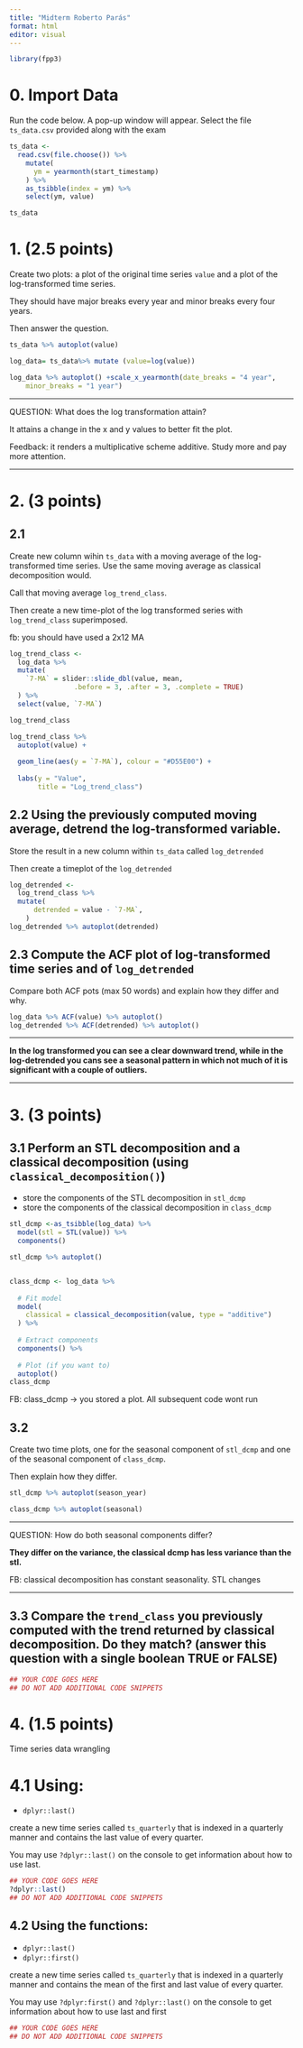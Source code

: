 ```yaml
---
title: "Midterm Roberto Parás"
format: html
editor: visual
---
```


```r
library(fpp3)
```

# 0. Import Data

Run the code below. A pop-up window will appear. Select the file `ts_data.csv` provided along with the exam

```r
ts_data <- 
  read.csv(file.choose()) %>% 
    mutate(
      ym = yearmonth(start_timestamp)
    ) %>% 
    as_tsibble(index = ym) %>% 
    select(ym, value)

ts_data
```

# 1. (2.5 points)

Create two plots: a plot of the original time series `value` and a plot of the log-transformed time series.

They should have major breaks every year and minor breaks every four years.

Then answer the question.

```r
ts_data %>% autoplot(value)

log_data= ts_data%>% mutate (value=log(value))

log_data %>% autoplot() +scale_x_yearmonth(date_breaks = "4 year",
    minor_breaks = "1 year")

```

------------------------------------------------------------------------

QUESTION: What does the log transformation attain?

It attains a change in the x and y values to better fit the plot.

Feedback: it renders a multiplicative scheme additive. Study more and pay more attention.

------------------------------------------------------------------------

# 2. (3 points)

## 2.1

Create new column wihin `ts_data` with a moving average of the log-transformed time series. Use the same moving average as classical decomposition would.

Call that moving average `log_trend_class`.

Then create a new time-plot of the log transformed series with `log_trend_class` superimposed.

fb: you should have used a 2x12 MA

```r
log_trend_class <- 
  log_data %>%
  mutate(
    `7-MA` = slider::slide_dbl(value, mean,
                .before = 3, .after = 3, .complete = TRUE)
  ) %>% 
  select(value, `7-MA`)

log_trend_class

log_trend_class %>%
  autoplot(value) +
  
  geom_line(aes(y = `7-MA`), colour = "#D55E00") +
  
  labs(y = "Value",
       title = "Log_trend_class")
```

## 2.2 Using the previously computed moving average, detrend the log-transformed variable.

Store the result in a new column within `ts_data` called `log_detrended`

Then create a timeplot of the `log_detrended`

```r
log_detrended <- 
  log_trend_class %>%
  mutate(
      detrended = value - `7-MA`,
    )
log_detrended %>% autoplot(detrended)
```

## 2.3 Compute the ACF plot of log-transformed time series and of `log_detrended`

Compare both ACF pots (max 50 words) and explain how they differ and why.

```r
log_data %>% ACF(value) %>% autoplot()
log_detrended %>% ACF(detrended) %>% autoplot()
```

------------------------------------------------------------------------

**In the log transformed you can see a clear downward trend, while in the log-detrended you cans see a seasonal pattern in which not much of it is significant with a couple of outliers.**

------------------------------------------------------------------------

# 3. (3 points)

## 3.1 Perform an STL decomposition and a classical decomposition (using `classical_decomposition()`)

-   store the components of the STL decomposition in `stl_dcmp`
-   store the components of the classical decomposition in `class_dcmp`

```r
stl_dcmp <-as_tsibble(log_data) %>%
  model(stl = STL(value)) %>%
  components() 

stl_dcmp %>% autoplot()


class_dcmp <- log_data %>%
  
  # Fit model
  model(
    classical = classical_decomposition(value, type = "additive")
  ) %>% 
  
  # Extract components
  components() %>% 
  
  # Plot (if you want to)
  autoplot()
class_dcmp
```


FB: class_dcmp -> you stored a plot. All subsequent code wont run

## 3.2

Create two time plots, one for the seasonal component of `stl_dcmp` and one of the seasonal component of `class_dcmp`.

Then explain how they differ.

```r

stl_dcmp %>% autoplot(season_year)

class_dcmp %>% autoplot(seasonal)
```

------------------------------------------------------------------------

QUESTION: How do both seasonal components differ?

**They differ on the variance, the classical dcmp has less variance than the stl.**

FB: classical decomposition has constant seasonality. STL changes

------------------------------------------------------------------------

## 3.3 Compare the `trend_class` you previously computed with the trend returned by classical decomposition. Do they match? (answer this question with a single boolean TRUE or FALSE)

```r
## YOUR CODE GOES HERE
## DO NOT ADD ADDITIONAL CODE SNIPPETS
```

# 4. (1.5 points)

Time series data wrangling

# 4.1 Using:

-   `dplyr::last()`

create a new time series called `ts_quarterly` that is indexed in a quarterly manner and contains the last value of every quarter.

You may use `?dplyr::last()` on the console to get information about how to use last.

```r
## YOUR CODE GOES HERE
?dplyr::last()
## DO NOT ADD ADDITIONAL CODE SNIPPETS
```

## 4.2 Using the functions:

-   `dplyr::last()`
-   `dplyr::first()`

create a new time series called `ts_quarterly` that is indexed in a quarterly manner and contains the mean of the first and last value of every quarter.

You may use `?dplyr:first()` and `?dplyr::last()` on the console to get information about how to use last and first

```r
## YOUR CODE GOES HERE
## DO NOT ADD ADDITIONAL CODE SNIPPETS
```
